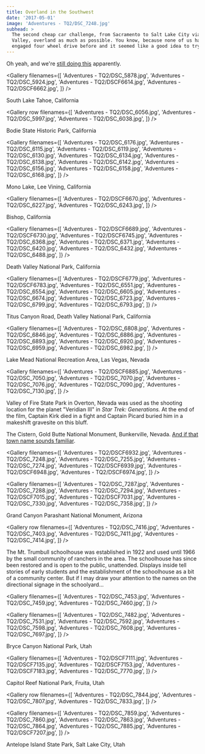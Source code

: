 ```yaml
---
title: Overland in the Southwest
date: '2017-05-01'
image: 'Adventures - TQ2/DSC_7248.jpg'
subhead: >
  The second cheap car challenge, from Sacramento to Salt Lake City via Death
  Valley, overland as much as possible. You know, because none of us had ever
  engaged four wheel drive before and it seemed like a good idea to try.
---
```


<Photo filename="Adventures - TQ2/DSCF6460.jpg" />

<Story filename="Adventures - TQ2/DSC_5853.jpg" copy="right">

  Oh yeah, and we're [still doing this](/adventures/the-pacific-coast-hightway)
  apparently.

</Story>

<Photo filename="Adventures - TQ2/DSC_5795.jpg" />

<Gallery filenames={[
  'Adventures - TQ2/DSC_5878.jpg',
  'Adventures - TQ2/DSC_5924.jpg',
  'Adventures - TQ2/DSCF6614.jpg',
  'Adventures - TQ2/DSCF6662.jpg',
]} />

<Photo filename="Adventures - TQ2/DSCF6589.jpg">South Lake Tahoe, California</Photo>

<Gallery row filenames={[
  'Adventures - TQ2/DSC_6056.jpg',
  'Adventures - TQ2/DSC_5997.jpg',
  'Adventures - TQ2/DSC_6038.jpg',
]} />

<Photo filename="Adventures - TQ2/DSC_6093.jpg">Bodie State Historic Park, California</Photo>

<Gallery filenames={[
  'Adventures - TQ2/DSC_6176.jpg',
  'Adventures - TQ2/DSC_6115.jpg',
  'Adventures - TQ2/DSC_6119.jpg',
  'Adventures - TQ2/DSC_6130.jpg',
  'Adventures - TQ2/DSC_6134.jpg',
  'Adventures - TQ2/DSC_6138.jpg',
  'Adventures - TQ2/DSC_6142.jpg',
  'Adventures - TQ2/DSC_6156.jpg',
  'Adventures - TQ2/DSC_6158.jpg',
  'Adventures - TQ2/DSC_6168.jpg',
]} />

<Photo filename="Adventures - TQ2/DSC_6189.jpg">Mono Lake, Lee Vining, California</Photo>

<Gallery filenames={[
  'Adventures - TQ2/DSCF6670.jpg',
  'Adventures - TQ2/DSC_6227.jpg',
  'Adventures - TQ2/DSC_6243.jpg',
]} />

<Photo filename="Adventures - TQ2/DSC_6338.jpg">Bishop, California</Photo>

<Gallery filenames={[
  'Adventures - TQ2/DSCF6689.jpg',
  'Adventures - TQ2/DSCF6730.jpg',
  'Adventures - TQ2/DSCF6745.jpg',
  'Adventures - TQ2/DSC_6368.jpg',
  'Adventures - TQ2/DSC_6371.jpg',
  'Adventures - TQ2/DSC_6420.jpg',
  'Adventures - TQ2/DSC_6432.jpg',
  'Adventures - TQ2/DSC_6488.jpg',
]} />

<Photo filename="Adventures - TQ2/DSC_6446.jpg">Death Valley National Park, California</Photo>

<Gallery filenames={[
  'Adventures - TQ2/DSCF6779.jpg',
  'Adventures - TQ2/DSCF6783.jpg',
  'Adventures - TQ2/DSC_6551.jpg',
  'Adventures - TQ2/DSC_6554.jpg',
  'Adventures - TQ2/DSC_6605.jpg',
  'Adventures - TQ2/DSC_6674.jpg',
  'Adventures - TQ2/DSC_6723.jpg',
  'Adventures - TQ2/DSC_6799.jpg',
  'Adventures - TQ2/DSC_6793.jpg',
]} />

<Photo filename="Adventures - TQ2/DSCF6760.jpg">Titus Canyon Road, Death Valley National Park, California</Photo>

<Gallery filenames={[
  'Adventures - TQ2/DSC_6808.jpg',
  'Adventures - TQ2/DSC_6846.jpg',
  'Adventures - TQ2/DSC_6886.jpg',
  'Adventures - TQ2/DSC_6893.jpg',
  'Adventures - TQ2/DSC_6920.jpg',
  'Adventures - TQ2/DSC_6959.jpg',
  'Adventures - TQ2/DSC_6982.jpg',
]} />

<Photo filename="Adventures - TQ2/DSC_6813.jpg" />

<Photo filename="Adventures - TQ2/DSCF6883.jpg">Lake Mead National Recreation Area, Las Vegas, Nevada</Photo>

<Gallery filenames={[
  'Adventures - TQ2/DSCF6885.jpg',
  'Adventures - TQ2/DSC_7050.jpg',
  'Adventures - TQ2/DSC_7070.jpg',
  'Adventures - TQ2/DSC_7076.jpg',
  'Adventures - TQ2/DSC_7090.jpg',
  'Adventures - TQ2/DSC_7130.jpg',
]} />

<Story copy="left" filename="Adventures - TQ2/DSC_7143.jpg">

  Valley of Fire State Park in Overton, Nevada was used as the shooting location
  for the planet "Veridian III" in _Star Trek: Generations._ At the end of the
  film, Captain Kirk died in a fight and Captain Picard buried him in a
  makeshift gravesite on this bluff.

</Story>

<Photo filename="Adventures - TQ2/DSC_7204.jpg">

  The Cistern, Gold Butte National Monument, Bunkerville, Nevada.
  [And if that town name sounds familiar](https://en.wikipedia.org/wiki/Bundy_standoff).

</Photo>

<Gallery filenames={[
  'Adventures - TQ2/DSCF6932.jpg',
  'Adventures - TQ2/DSC_7248.jpg',
  'Adventures - TQ2/DSC_7255.jpg',
  'Adventures - TQ2/DSC_7274.jpg',
  'Adventures - TQ2/DSCF6939.jpg',
  'Adventures - TQ2/DSCF6948.jpg',
  'Adventures - TQ2/DSCF6974.jpg',
]} />

<Photo filename="Adventures - TQ2/DSCF6970.jpg" />

<Gallery filenames={[
  'Adventures - TQ2/DSC_7287.jpg',
  'Adventures - TQ2/DSC_7288.jpg',
  'Adventures - TQ2/DSC_7294.jpg',
  'Adventures - TQ2/DSCF7015.jpg',
  'Adventures - TQ2/DSCF7031.jpg',
  'Adventures - TQ2/DSC_7330.jpg',
  'Adventures - TQ2/DSC_7358.jpg',
]} />

<Photo filename="Adventures - TQ2/DSC_7374.jpg">Grand Canyon Parashant National Monument, Arizona</Photo>

<Gallery row filenames={[
  'Adventures - TQ2/DSC_7416.jpg',
  'Adventures - TQ2/DSC_7403.jpg',
  'Adventures - TQ2/DSC_7411.jpg',
  'Adventures - TQ2/DSC_7414.jpg',
]} />

<Story copy="right" filename="Adventures - TQ2/DSC_7422.jpg">

  The Mt. Trumbull schoolhouse was established in 1922 and used until 1966 by
  the small community of ranchers in the area. The schoolhouse has since been
  restored and is open to the public, unattended. Displays inside tell stories
  of early students and the establishment of the schoolhouse as a bit of a
  community center. But if I may draw your attention to the names on the
  directional signage in the schoolyard...

</Story>

<Gallery filenames={[
  'Adventures - TQ2/DSC_7453.jpg',
  'Adventures - TQ2/DSC_7459.jpg',
  'Adventures - TQ2/DSC_7460.jpg',
]} />

<Gallery filenames={[
  'Adventures - TQ2/DSC_7482.jpg',
  'Adventures - TQ2/DSC_7531.jpg',
  'Adventures - TQ2/DSC_7592.jpg',
  'Adventures - TQ2/DSC_7598.jpg',
  'Adventures - TQ2/DSC_7608.jpg',
  'Adventures - TQ2/DSC_7697.jpg',
]} />

<Photo filename="Adventures - TQ2/DSC_7635.jpg">Bryce Canyon National Park, Utah</Photo>

<Gallery filenames={[
  'Adventures - TQ2/DSCF7111.jpg',
  'Adventures - TQ2/DSCF7135.jpg',
  'Adventures - TQ2/DSCF7153.jpg',
  'Adventures - TQ2/DSCF7183.jpg',
  'Adventures - TQ2/DSC_7770.jpg',
]} />

<Photo filename="Adventures - TQ2/DSC_7774.jpg">Capitol Reef National Park, Fruita, Utah</Photo>

<Gallery row filenames={[
  'Adventures - TQ2/DSC_7844.jpg',
  'Adventures - TQ2/DSC_7807.jpg',
  'Adventures - TQ2/DSC_7833.jpg',
]} />

<Photo filename="Adventures - TQ2/DSC_7817.jpg" />

<Gallery filenames={[
  'Adventures - TQ2/DSC_7859.jpg',
  'Adventures - TQ2/DSC_7860.jpg',
  'Adventures - TQ2/DSC_7863.jpg',
  'Adventures - TQ2/DSC_7864.jpg',
  'Adventures - TQ2/DSC_7885.jpg',
  'Adventures - TQ2/DSCF7207.jpg',
]} />

<Photo filename="Adventures - TQ2/DSC_7914.jpg">Antelope Island State Park, Salt Lake City, Utah</Photo>
